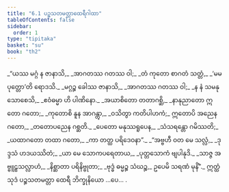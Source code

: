 ```yaml
---
title: "6.1 ပဉ္စသတမတ္တာထေရီဂါထာ"
tableOfContents: false
sidebar:
  order: 1
type: "tipitaka"
basket: "su"
book: "th2"
---
```



<DynamicBreadcrumb />

<Division number="127" book="th2">

<Paragraph number="182" type="verses" book="th2">
_“ယဿ မဂ္ဂံ န ဇာနာသိ,_  
_အာဂတဿ ဂတဿ ဝါ;_  
_တံ ကုတော စာဂတံ သတ္တံ,_  
_‘မမ ပုတ္တော’တိ ရောဒသိ._  

</Paragraph>

</Division>
<Division number="128" book="th2">

<Paragraph number="183" type="verses" book="th2">
_မဂ္ဂဉ္စ ခေါဿ ဇာနာသိ,_  
_အာဂတဿ ဂတဿ ဝါ;_  
_န နံ သမနုသောစေသိ,_  
_ဧဝံဓမ္မာ ဟိ ပါဏိနော._  

</Paragraph>

</Division>
<Division number="129" book="th2">

<Paragraph number="184" type="verses" book="th2">
_အယာစိတော တတာဂစ္ဆိ,_  
_နာနုညာတော ဣတော ဂတော;_  
_ကုတောစိ နူန အာဂန္တွာ,_  
_ဝသိတွာ ကတိပါဟကံ;_  
ဣတောပိ အညေန ဂတော,_  
_တတောပညေန ဂစ္ဆတိ._  

</Paragraph>

</Division>
<Division number="130" book="th2">

<Paragraph number="185" type="verses" book="th2">
_ပေတော မနုဿရူပေန,_  
_သံသရန္တော ဂမိဿတိ;_  
_ယထာဂတော တထာ ဂတော,_  
_ကာ တတ္ထ ပရိဒေဝနာ”._  

</Paragraph>

</Division>
<Division number="131" book="th2">

<Paragraph number="186" type="verses" book="th2">
_“အဗ္ဗဟီ ဝတ မေ သလ္လံ,_  
_ဒုဒ္ဒသံ ဟဒယဿိတံ;_  
_ယာ မေ သောကပရေတာယ,_  
_ပုတ္တသောကံ ဗျပါနုဒိ._  

</Paragraph>

</Division>
<Division number="132" book="th2">

<Paragraph number="187" type="verses" book="th2">
_သာဇ္ဇ အဗ္ဗူဠှသလ္လာဟံ,_  
_နိစ္ဆာတာ ပရိနိဗ္ဗုတာ;_  
_ဗုဒ္ဓံ ဓမ္မဉ္စ သံဃဉ္စ,_  
ဥပေမိ သရဏံ မုနိံ”._  

</Paragraph>

<Paragraph number="188" book="th2">
ဣတ္ထံ သုဒံ ပဉ္စသတမတ္တာ ထေရီ ဘိက္ခုနိယော …ပေ… .
</Paragraph>
</Division>
